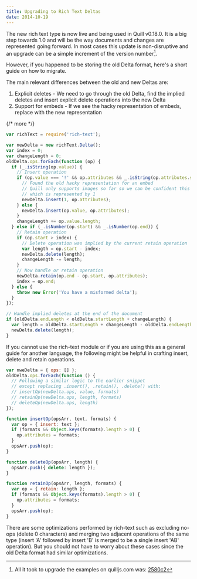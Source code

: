 ```yaml
---
title: Upgrading to Rich Text Deltas
date: 2014-10-19
---
```


The new rich text type is now live and being used in Quill v0.18.0. It is a big step towards 1.0 and will be the way documents and changes are represented going forward. In most cases this update is non-disruptive and an upgrade can be a simple increment of the version number[^1].

However, if you happened to be storing the old Delta format, here's a short guide on how to migrate.

The main relevant differences between the old and new Deltas are:

1. Explicit deletes - We need to go through the old Delta, find the implied deletes and insert explicit delete operations into the new Delta
2. Support for embeds - If we see the hacky representation of embeds, replace with the new representation

{/* more */}

```javascript
var richText = require('rich-text');

var newDelta = new richText.Delta();
var index = 0;
var changeLength = 0;
oldDelta.ops.forEach(function (op) {
  if (_.isString(op.value)) {
    // Insert operation
    if (op.value === '!' && op.attributes && _.isString(op.attributes.src)) {
      // Found the old hacky representation for an embed
      // Quill only supports images so far so we can be confident this is an image
      // which is represented by 1
      newDelta.insert(1, op.attributes);
    } else {
      newDelta.insert(op.value, op.attributes);
    }
    changeLength += op.value.length;
  } else if (_.isNumber(op.start) && _.isNumber(op.end)) {
    // Retain operation
    if (op.start > index) {
      // Delete operation was implied by the current retain operation
      var length = op.start - index;
      newDelta.delete(length);
      changeLength -= length;
    }
    // Now handle or retain operation
    newDelta.retain(op.end - op.start, op.attributes);
    index = op.end;
  } else {
    throw new Error('You have a misformed delta');
  }
});

// Handle implied deletes at the end of the document
if (oldDelta.endLength < oldDelta.startLength + changeLength) {
  var length = oldDelta.startLength + changeLength - oldDelta.endLength;
  newDelta.delete(length);
}
```

If you cannot use the rich-text module or if you are using this as a general guide for another language, the following might be helpful in crafting insert, delete and retain operations.

```javascript
var nweDelta = { ops: [] };
oldDelta.ops.forEach(function () {
  // Following a similar logic to the earlier snippet
  // except replacing .insert(), .retain(), .delete() with:
  // insertOp(newDelta.ops, value, formats)
  // retainOp(newDelta.ops, length, formats)
  // deleteOp(newDelta.ops, length)
});

function insertOp(opsArr, text, formats) {
  var op = { insert: text };
  if (formats && Object.keys(formats).length > 0) {
    op.attributes = formats;
  }
  opsArr.push(op);
}

function deleteOp(opsArr, length) {
  opsArr.push({ delete: length });
}

function retainOp(opsArr, length, formats) {
  var op = { retain: length };
  if (formats && Object.keys(formats).length > 0) {
    op.attributes = formats;
  }
  opsArr.push(op);
}
```

There are some optimizations performed by rich-text such as excluding no-ops (delete 0 characters) and merging two adjacent operations of the same type (insert 'A' followed by insert 'B' is merged to be a single insert 'AB' operation). But you should not have to worry about these cases since the old Delta format had similar optimizations.

[^1]: All it took to upgrade the examples on quilljs.com was: [2580c2](https://github.com/quilljs/quill/commit/2580c2a5d440622d226fbef407df7a5a5e9dcf61)
